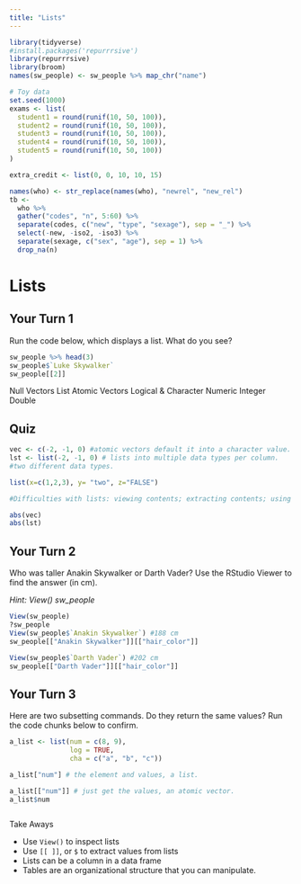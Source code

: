 ```yaml
---
title: "Lists"
---
```


```r
library(tidyverse)
#install.packages('repurrrsive')
library(repurrrsive)
library(broom)
names(sw_people) <- sw_people %>% map_chr("name")

# Toy data
set.seed(1000)
exams <- list(
  student1 = round(runif(10, 50, 100)),
  student2 = round(runif(10, 50, 100)),
  student3 = round(runif(10, 50, 100)),
  student4 = round(runif(10, 50, 100)),
  student5 = round(runif(10, 50, 100))
)

extra_credit <- list(0, 0, 10, 10, 15)

names(who) <- str_replace(names(who), "newrel", "new_rel")
tb <-  
  who %>%
  gather("codes", "n", 5:60) %>%
  separate(codes, c("new", "type", "sexage"), sep = "_") %>%
  select(-new, -iso2, -iso3) %>%
  separate(sexage, c("sex", "age"), sep = 1) %>%
  drop_na(n)
```

# Lists

## Your Turn 1

Run the code below, which displays a list. What do you see?

```r
sw_people %>% head(3)
sw_people$`Luke Skywalker`
sw_people[[2]]
```

Null
Vectors
List
Atomic Vectors
Logical & Character
Numeric
Integer
Double

## Quiz

```r
vec <- c(-2, -1, 0) #atomic vectors default it into a character value. 
lst <- list(-2, -1, 0) # lists into multiple data types per column.
#two different data types.

list(x=c(1,2,3), y= "two", z="FALSE")

#Difficulties with lists: viewing contents; extracting contents; using with functions

abs(vec)
abs(lst)
```

## Your Turn 2

Who was taller Anakin Skywalker or Darth Vader? 
Use the RStudio Viewer to find the answer (in cm).

*Hint: View() sw_people*

```r
View(sw_people)
?sw_people
View(sw_people$`Anakin Skywalker`) #188 cm
sw_people[["Anakin Skywalker"]][["hair_color"]]

View(sw_people$`Darth Vader`) #202 cm
sw_people[["Darth Vader"]][["hair_color"]]
```

## Your Turn 3

Here are two subsetting commands. Do they return the same values? Run the code chunks below to confirm.

```r
a_list <- list(num = c(8, 9), 
               log = TRUE,    
               cha = c("a", "b", "c"))
```

```r
a_list["num"] # the element and values, a list.
```

```r
a_list[["num"]] # just get the values, an atomic vector.
a_list$num
```

```r
```


Take Aways

* Use `View()` to inspect lists
* Use `[[ ]]`, or `$` to extract values from lists
* Lists can be a column in a data frame
* Tables are an organizational structure that you can manipulate.
